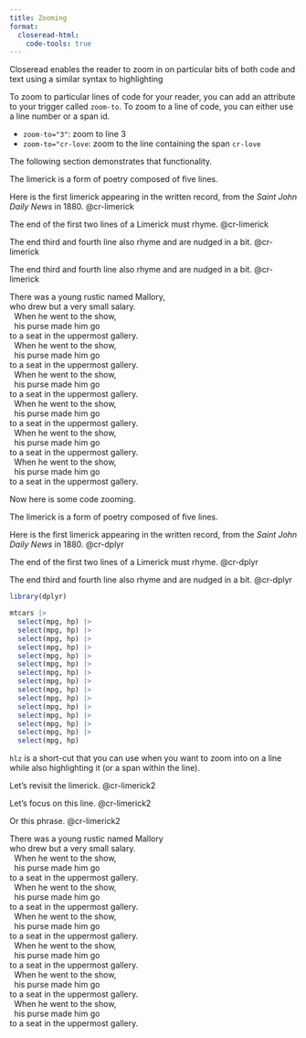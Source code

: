 ```yaml
---
title: Zooming
format:
  closeread-html:
    code-tools: true
---
```


Closeread enables the reader to zoom in on particular bits of both code and text using a similar syntax to highlighting

To zoom to particular lines of code for your reader, you can add an attribute to your trigger called `zoom-to`. To zoom to a line of code, you can either use a line number or a span id.

- `zoom-to="3"`: zoom to line 3
- `zoom-to="cr-love`: zoom to the line containing the span `cr-love`

The following section demonstrates that functionality.

:::{.cr-section}

The limerick is a form of poetry composed of five lines.

Here is the first limerick appearing in the written record, from the *Saint John Daily News* in 1880. @cr-limerick

The end of the first two lines of a Limerick must rhyme. [@cr-limerick]{zoom-to="1"}

The end third and fourth line also rhyme and are nudged in a bit. [@cr-limerick]{zoom-to="14"}

The end third and fourth line also rhyme and are nudged in a bit. [@cr-limerick]{zoom-to="cr-salary"}


:::{#cr-limerick .scale-to-fill}
| There was a young rustic named Mallory,
| who drew but a very small [salary]{#cr-salary}.
|   When he went to the show,
|   his purse made him go
| to a seat in the uppermost gallery.
|   When he went to the show,
|   his purse made him go
| to a seat in the uppermost gallery.
|   When he went to the show,
|   his purse made him go
| to a seat in the uppermost gallery.
|   When he went to the show,
|   his purse made him go
| to a seat in the uppermost gallery.
|   When he went to the show,
|   his purse made him go
| to a seat in the uppermost gallery.
|   When he went to the show,
|   his purse made him go
| to a seat in the uppermost gallery.
:::

:::

Now here is some code zooming.

:::{.cr-section}

The limerick is a form of poetry composed of five lines.

Here is the first limerick appearing in the written record, from the *Saint John Daily News* in 1880. @cr-dplyr

The end of the first two lines of a Limerick must rhyme. [@cr-dplyr]{zoom-to="18"}

The end third and fourth line also rhyme and are nudged in a bit. [@cr-dplyr]{zoom-to="3"}


:::{#cr-dplyr .scale-to-fill}
```r
library(dplyr)

mtcars |>
  select(mpg, hp) |>
  select(mpg, hp) |>
  select(mpg, hp) |>
  select(mpg, hp) |>
  select(mpg, hp) |>
  select(mpg, hp) |>
  select(mpg, hp) |>
  select(mpg, hp) |>
  select(mpg, hp) |>
  select(mpg, hp) |>
  select(mpg, hp) |>
  select(mpg, hp) |>
  select(mpg, hp) |>
  select(mpg, hp) |>
  select(mpg, hp)
```

:::

:::

`hlz` is a short-cut that you can use when you want to zoom into on a line while also highlighting it (or a span within the line).

:::{.cr-section}
Let's revisit the limerick. @cr-limerick2

Let's focus on this line. [@cr-limerick2]{hlz="15"}

Or this phrase. [@cr-limerick2]{hlz="cr-salary"}

:::{#cr-limerick2 .scale-to-fill}
| There was a young rustic named Mallory
| who drew but a very small [salary]{#cr-salary}.
|   When he went to the show,
|   his purse made him go
| to a seat in the uppermost gallery.
|   When he went to the show,
|   his purse made him go
| to a seat in the uppermost gallery.
|   When he went to the show,
|   his purse made him go
| to a seat in the uppermost gallery.
|   When he went to the show,
|   his purse made him go
| to a seat in the uppermost gallery.
|   When he went to the show,
|   his purse made him go
| to a seat in the uppermost gallery.
|   When he went to the show,
|   his purse made him go
| to a seat in the uppermost gallery.
:::
:::


